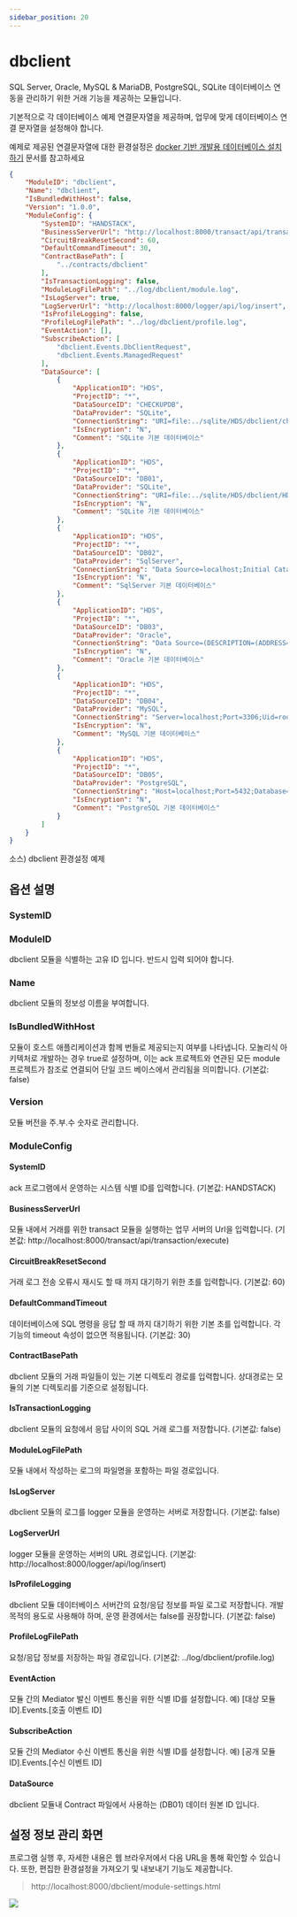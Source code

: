 ```yaml
---
sidebar_position: 20
---
```


# dbclient

SQL Server, Oracle, MySQL & MariaDB, PostgreSQL, SQLite 데이터베이스 연동을 관리하기 위한 거래 기능을 제공하는 모듈입니다.

기본적으로 각 데이터베이스 예제 연결문자열을 제공하며, 업무에 맞게 데이터베이스 연결 문자열을 설정해야 합니다.

예제로 제공된 연결문자열에 대한 환경설정은 [docker 기반 개발용 데이터베이스 설치하기](/docs/startup/handsonlab/docker-기반-개발용-데이터베이스-설치하기) 문서를 참고하세요

```json
{
    "ModuleID": "dbclient",
    "Name": "dbclient",
    "IsBundledWithHost": false,
    "Version": "1.0.0",
    "ModuleConfig": {
        "SystemID": "HANDSTACK",
        "BusinessServerUrl": "http://localhost:8000/transact/api/transaction/execute",
        "CircuitBreakResetSecond": 60,
        "DefaultCommandTimeout": 30,
        "ContractBasePath": [
            "../contracts/dbclient"
        ],
        "IsTransactionLogging": false,
        "ModuleLogFilePath": "../log/dbclient/module.log",
        "IsLogServer": true,
        "LogServerUrl": "http://localhost:8000/logger/api/log/insert",
        "IsProfileLogging": false,
        "ProfileLogFilePath": "../log/dbclient/profile.log",
        "EventAction": [],
        "SubscribeAction": [
            "dbclient.Events.DbClientRequest",
            "dbclient.Events.ManagedRequest"
        ],
        "DataSource": [
            {
                "ApplicationID": "HDS",
                "ProjectID": "*",
                "DataSourceID": "CHECKUPDB",
                "DataProvider": "SQLite",
                "ConnectionString": "URI=file:../sqlite/HDS/dbclient/checkup.db;Journal Mode=Off;BinaryGUID=False;DateTimeFormat=Ticks;Version=3;",
                "IsEncryption": "N",
                "Comment": "SQLite 기본 데이터베이스"
            },
            {
                "ApplicationID": "HDS",
                "ProjectID": "*",
                "DataSourceID": "DB01",
                "DataProvider": "SQLite",
                "ConnectionString": "URI=file:../sqlite/HDS/dbclient/HDS.db;Journal Mode=Off;BinaryGUID=False;DateTimeFormat=Ticks;Version=3;",
                "IsEncryption": "N",
                "Comment": "SQLite 기본 데이터베이스"
            },
            {
                "ApplicationID": "HDS",
                "ProjectID": "*",
                "DataSourceID": "DB02",
                "DataProvider": "SqlServer",
                "ConnectionString": "Data Source=localhost;Initial Catalog=master;User ID=sa;Password=Strong@Passw0rd;",
                "IsEncryption": "N",
                "Comment": "SqlServer 기본 데이터베이스"
            },
            {
                "ApplicationID": "HDS",
                "ProjectID": "*",
                "DataSourceID": "DB03",
                "DataProvider": "Oracle",
                "ConnectionString": "Data Source=(DESCRIPTION=(ADDRESS=(PROTOCOL=TCP)(HOST=localhost)(PORT=1521))(CONNECT_DATA=(SID=ORCL)));User Id=system;Password=Strong@Passw0rd;",
                "IsEncryption": "N",
                "Comment": "Oracle 기본 데이터베이스"
            },
            {
                "ApplicationID": "HDS",
                "ProjectID": "*",
                "DataSourceID": "DB04",
                "DataProvider": "MySQL",
                "ConnectionString": "Server=localhost;Port=3306;Uid=root;Pwd=Strong@Passw0rd;PersistSecurityInfo=True;SslMode=none;Charset=utf8;Allow User Variables=True;",
                "IsEncryption": "N",
                "Comment": "MySQL 기본 데이터베이스"
            },
            {
                "ApplicationID": "HDS",
                "ProjectID": "*",
                "DataSourceID": "DB05",
                "DataProvider": "PostgreSQL",
                "ConnectionString": "Host=localhost;Port=5432;Database=postgres;User ID=postgres;Password=Strong@Passw0rd;",
                "IsEncryption": "N",
                "Comment": "PostgreSQL 기본 데이터베이스"
            }
        ]
    }
}
```
소스) dbclient 환경설정 예제

## 옵션 설명

### SystemID

### ModuleID

dbclient 모듈을 식별하는 고유 ID 입니다. 반드시 입력 되어야 합니다.

### Name

dbclient 모듈의 정보성 이름을 부여합니다.

### IsBundledWithHost

모듈이 호스트 애플리케이션과 함께 번들로 제공되는지 여부를 나타냅니다. 모놀리식 아키텍처로 개발하는 경우 true로 설정하며, 이는 ack 프로젝트와 연관된 모든 module 프로젝트가 참조로 연결되어 단일 코드 베이스에서 관리됨을 의미합니다. (기본값: false)

### Version

모듈 버전을 주.부.수 숫자로 관리합니다.

### ModuleConfig

#### SystemID

ack 프로그램에서 운영하는 시스템 식별 ID를 입력합니다. (기본값: HANDSTACK)

#### BusinessServerUrl

모듈 내에서 거래를 위한 transact 모듈을 실행하는 업무 서버의 Url을 입력합니다. (기본값: http://localhost:8000/transact/api/transaction/execute)

#### CircuitBreakResetSecond

거래 로그 전송 오류시 재시도 할 때 까지 대기하기 위한 초를 입력합니다. (기본값: 60)

#### DefaultCommandTimeout

데이터베이스에 SQL 명령을 응답 할 때 까지 대기하기 위한 기본 초를 입력합니다. 각 기능의 timeout 속성이 없으면 적용됩니다. (기본값: 30)

#### ContractBasePath

dbclient 모듈의 거래 파일들이 있는 기본 디렉토리 경로를 입력합니다. 상대경로는 모듈의 기본 디렉토리를 기준으로 설정됩니다.

#### IsTransactionLogging

dbclient 모듈의 요청에서 응답 사이의 SQL 거래 로그를 저장합니다. (기본값: false)

#### ModuleLogFilePath

모듈 내에서 작성하는 로그의 파일명을 포함하는 파일 경로입니다.

#### IsLogServer

dbclient 모듈의 로그를 logger 모듈을 운영하는 서버로 저장합니다. (기본값: false)

#### LogServerUrl

logger 모듈을 운영하는 서버의 URL 경로입니다. (기본값: http://localhost:8000/logger/api/log/insert)

#### IsProfileLogging

dbclient 모듈 데이터베이스 서버간의 요청/응답 정보를 파일 로그로 저장합니다. 개발 목적의 용도로 사용해야 하며, 운영 환경에서는 false를 권장합니다. (기본값: false)

#### ProfileLogFilePath

요청/응답 정보를 저장하는 파일 경로입니다. (기본값: ../log/dbclient/profile.log)

#### EventAction

모듈 간의 Mediator 발신 이벤트 통신을 위한 식별 ID를 설정합니다. 예) [대상 모듈 ID].Events.[호출 이벤트 ID]

#### SubscribeAction

모듈 간의 Mediator 수신 이벤트 통신을 위한 식별 ID를 설정합니다. 예) [공개 모듈 ID].Events.[수신 이벤트 ID]

#### DataSource

dbclient 모듈내 Contract 파일에서 사용하는 (DB01) 데이터 원본 ID 입니다.

## 설정 정보 관리 화면

프로그램 실행 후, 자세한 내용은 웹 브라우저에서 다음 URL을 통해 확인할 수 있습니다. 또한, 편집한 환경설정을 가져오기 및 내보내기 기능도 제공합니다.

> http://localhost:8000/dbclient/module-settings.html

![](img/localhost_8000_dbclient_module-settings.html.png)